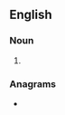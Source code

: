 ==English==

===Noun===
{{head|en|noun plural form}}

# {{plural of|terrapene|lang=en}}

===Anagrams===
* {{anagrams|en|a=aeeenprrst|repræsent}}